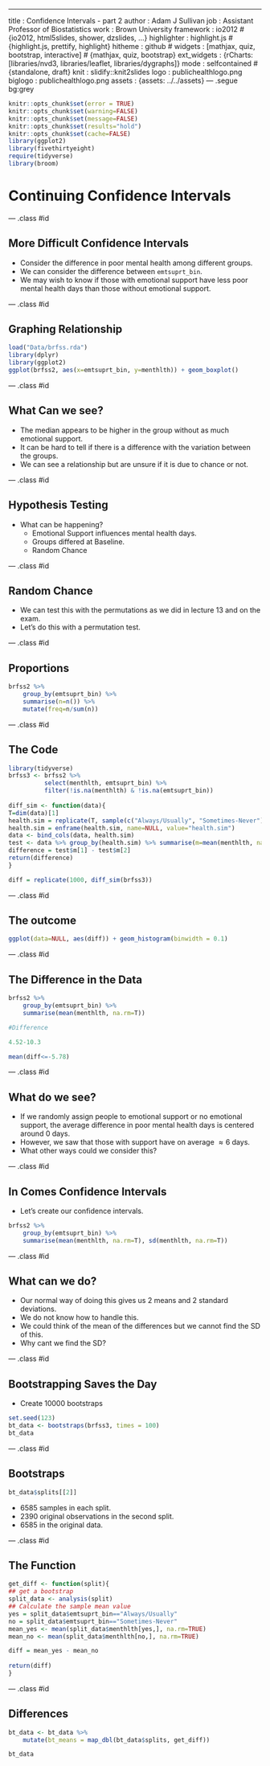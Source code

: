 ---
title       : Confidence Intervals - part 2
author      : Adam J Sullivan 
job         : Assistant Professor of Biostatistics
work        : Brown University
framework   : io2012        # {io2012, html5slides, shower, dzslides, ...}
highlighter : highlight.js # {highlight.js, prettify, highlight}
hitheme     :  github     # 
widgets     : [mathjax, quiz, bootstrap, interactive] # {mathjax, quiz, bootstrap}
ext_widgets : {rCharts: [libraries/nvd3, libraries/leaflet, libraries/dygraphs]}
mode        : selfcontained # {standalone, draft}
knit        : slidify::knit2slides
logo        : publichealthlogo.png
biglogo     : publichealthlogo.png
assets      : {assets: ../../assets}
---  .segue bg:grey


```r
knitr::opts_chunk$set(error = TRUE)
knitr::opts_chunk$set(warning=FALSE)
knitr::opts_chunk$set(message=FALSE)
knitr::opts_chunk$set(results="hold")
knitr::opts_chunk$set(cache=FALSE)
library(ggplot2)
library(fivethirtyeight)
require(tidyverse)
library(broom)
```

# Continuing Confidence Intervals

--- .class #id

## More Difficult Confidence Intervals 

- Consider the difference in poor mental health among different groups. 
- We can consider the difference between `emtsuprt_bin`. 
- We may wish to know if those with emotional support have less poor mental health days than those without emotional support. 

--- .class #id

## Graphing Relationship

```R
load("Data/brfss.rda")
library(dplyr)
library(ggplot2)
ggplot(brfss2, aes(x=emtsuprt_bin, y=menthlth)) + geom_boxplot()
```

--- .class #id

## What Can we see?

- The median appears to be higher in the group without as much emotional support. 
- It can be hard to tell if there is a difference with the variation between the groups. 
-  We can see a relationship but are unsure if it is due to chance or not. 

--- .class #id

## Hypothesis Testing

- What can be happening? 
    - Emotional Support influences mental health days. 
    - Groups differed at Baseline. 
    - Random Chance


--- .class #id

## Random Chance

- We can test this with the permutations as we did in lecture 13 and on the exam. 
- Let's do this with a permutation test. 

--- .class #id

## Proportions

```R
brfss2 %>% 
    group_by(emtsuprt_bin) %>% 
    summarise(n=n()) %>% 
    mutate(freq=n/sum(n))
```

--- .class #id

## The Code

```r
library(tidyverse)
brfss3 <- brfss2 %>%
          select(menthlth, emtsuprt_bin) %>%
          filter(!is.na(menthlth) & !is.na(emtsuprt_bin))
          
diff_sim <- function(data){
T=dim(data)[1]
health.sim = replicate(T, sample(c("Always/Usually", "Sometimes-Never"), size=1, prob=c(0.828, 0.172)))
health.sim = enframe(health.sim, name=NULL, value="health.sim")
data <- bind_cols(data, health.sim)
test <- data %>% group_by(health.sim) %>% summarise(m=mean(menthlth, na.rm=TRUE))
difference = test$m[1] - test$m[2]
return(difference)
}

diff = replicate(1000, diff_sim(brfss3))
```


--- .class #id

## The outcome

```r
ggplot(data=NULL, aes(diff)) + geom_histogram(binwidth = 0.1)
```



--- .class #id

## The Difference in the Data

```r

brfss2 %>%
    group_by(emtsuprt_bin) %>%
    summarise(mean(menthlth, na.rm=T))

#Difference

4.52-10.3

mean(diff<=-5.78)
```



--- .class #id

## What do we see? 

- If we randomly assign people to emotional support or no emotional support, the average difference in poor mental health days is centered around 0 days. 
- However, we saw that those with support have on average $\approx 6$ days. 
- What other ways could we consider this? 


--- .class #id

## In Comes Confidence Intervals

- Let's create our confidence intervals. 

```r
brfss2 %>%
    group_by(emtsuprt_bin) %>%
    summarise(mean(menthlth, na.rm=T), sd(menthlth, na.rm=T))
```

--- .class #id

## What can we do? 

- Our normal way of doing this gives us 2 means and 2 standard deviations. 
- We do not know how to handle this. 
- We could think of the mean of the differences but we cannot find the SD of this. 
- Why cant we find the SD?

--- .class #id

## Bootstrapping Saves the Day

- Create 10000 bootstraps

```R
set.seed(123)
bt_data <- bootstraps(brfss3, times = 100)
bt_data
```



--- .class #id

## Bootstraps 

```r
bt_data$splits[[2]]
```

- 6585 samples in each split. 
- 2390 original observations in the second split. 
- 6585 in the original data. 

--- .class #id

## The Function

```R

get_diff <- function(split){
## get a bootstrap
split_data <- analysis(split)
## Calculate the sample mean value
yes = split_data$emtsuprt_bin=="Always/Usually"
no = split_data$emtsuprt_bin=="Sometimes-Never"
mean_yes <- mean(split_data$menthlth[yes,], na.rm=TRUE)
mean_no <- mean(split_data$menthlth[no,], na.rm=TRUE)

diff = mean_yes - mean_no
                    
return(diff)
}

```


--- .class #id

## Differences

```r
bt_data <- bt_data %>%
    mutate(bt_means = map_dbl(bt_data$splits, get_diff))

bt_data
```
